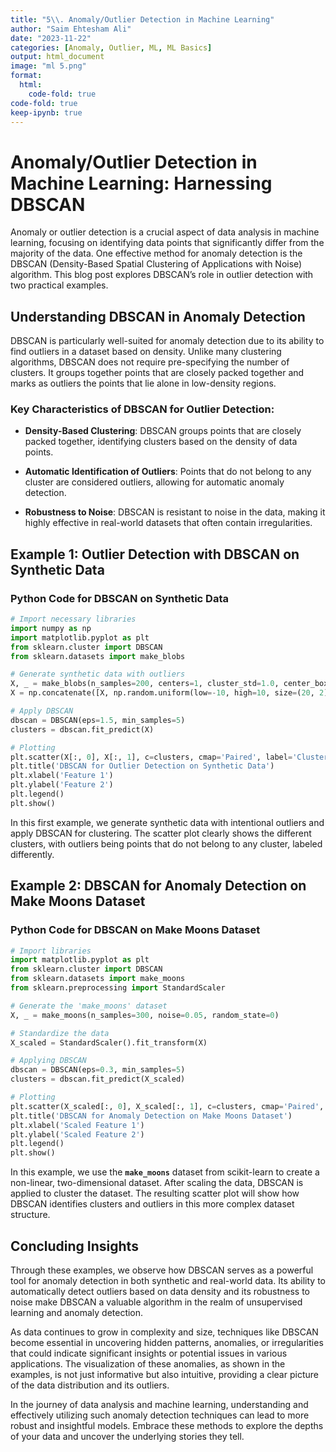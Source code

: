```yaml
---
title: "5\\. Anomaly/Outlier Detection in Machine Learning"
author: "Saim Ehtesham Ali"
date: "2023-11-22"
categories: [Anomaly, Outlier, ML, ML Basics]
output: html_document
image: "ml 5.png"
format:
  html:
    code-fold: true
code-fold: true
keep-ipynb: true
---
```


# **Anomaly/Outlier Detection in Machine Learning: Harnessing DBSCAN**

Anomaly or outlier detection is a crucial aspect of data analysis in machine learning, focusing on identifying data points that significantly differ from the majority of the data. One effective method for anomaly detection is the DBSCAN (Density-Based Spatial Clustering of Applications with Noise) algorithm. This blog post explores DBSCAN's role in outlier detection with two practical examples.

## **Understanding DBSCAN in Anomaly Detection**

DBSCAN is particularly well-suited for anomaly detection due to its ability to find outliers in a dataset based on density. Unlike many clustering algorithms, DBSCAN does not require pre-specifying the number of clusters. It groups together points that are closely packed together and marks as outliers the points that lie alone in low-density regions.

### **Key Characteristics of DBSCAN for Outlier Detection:**

-   **Density-Based Clustering**: DBSCAN groups points that are closely packed together, identifying clusters based on the density of data points.

-   **Automatic Identification of Outliers**: Points that do not belong to any cluster are considered outliers, allowing for automatic anomaly detection.

-   **Robustness to Noise**: DBSCAN is resistant to noise in the data, making it highly effective in real-world datasets that often contain irregularities.

## **Example 1: Outlier Detection with DBSCAN on Synthetic Data**

### **Python Code for DBSCAN on Synthetic Data**

```python
# Import necessary libraries
import numpy as np
import matplotlib.pyplot as plt
from sklearn.cluster import DBSCAN
from sklearn.datasets import make_blobs

# Generate synthetic data with outliers
X, _ = make_blobs(n_samples=200, centers=1, cluster_std=1.0, center_box=(-10.0, 10.0))
X = np.concatenate([X, np.random.uniform(low=-10, high=10, size=(20, 2))])

# Apply DBSCAN
dbscan = DBSCAN(eps=1.5, min_samples=5)
clusters = dbscan.fit_predict(X)

# Plotting
plt.scatter(X[:, 0], X[:, 1], c=clusters, cmap='Paired', label='Cluster Label')
plt.title('DBSCAN for Outlier Detection on Synthetic Data')
plt.xlabel('Feature 1')
plt.ylabel('Feature 2')
plt.legend()
plt.show()

```

In this first example, we generate synthetic data with intentional outliers and apply DBSCAN for clustering. The scatter plot clearly shows the different clusters, with outliers being points that do not belong to any cluster, labeled differently.

## **Example 2: DBSCAN for Anomaly Detection on Make Moons Dataset**

### **Python Code for DBSCAN on Make Moons Dataset**

```python
# Import libraries
import matplotlib.pyplot as plt
from sklearn.cluster import DBSCAN
from sklearn.datasets import make_moons
from sklearn.preprocessing import StandardScaler

# Generate the 'make_moons' dataset
X, _ = make_moons(n_samples=300, noise=0.05, random_state=0)

# Standardize the data
X_scaled = StandardScaler().fit_transform(X)

# Applying DBSCAN
dbscan = DBSCAN(eps=0.3, min_samples=5)
clusters = dbscan.fit_predict(X_scaled)

# Plotting
plt.scatter(X_scaled[:, 0], X_scaled[:, 1], c=clusters, cmap='Paired', label='Cluster Label')
plt.title('DBSCAN for Anomaly Detection on Make Moons Dataset')
plt.xlabel('Scaled Feature 1')
plt.ylabel('Scaled Feature 2')
plt.legend()
plt.show()


```

In this example, we use the **`make_moons`** dataset from scikit-learn to create a non-linear, two-dimensional dataset. After scaling the data, DBSCAN is applied to cluster the dataset. The resulting scatter plot will show how DBSCAN identifies clusters and outliers in this more complex dataset structure.

## **Concluding Insights**

Through these examples, we observe how DBSCAN serves as a powerful tool for anomaly detection in both synthetic and real-world data. Its ability to automatically detect outliers based on data density and its robustness to noise make DBSCAN a valuable algorithm in the realm of unsupervised learning and anomaly detection.

As data continues to grow in complexity and size, techniques like DBSCAN become essential in uncovering hidden patterns, anomalies, or irregularities that could indicate significant insights or potential issues in various applications. The visualization of these anomalies, as shown in the examples, is not just informative but also intuitive, providing a clear picture of the data distribution and its outliers.

In the journey of data analysis and machine learning, understanding and effectively utilizing such anomaly detection techniques can lead to more robust and insightful models. Embrace these methods to explore the depths of your data and uncover the underlying stories they tell.
